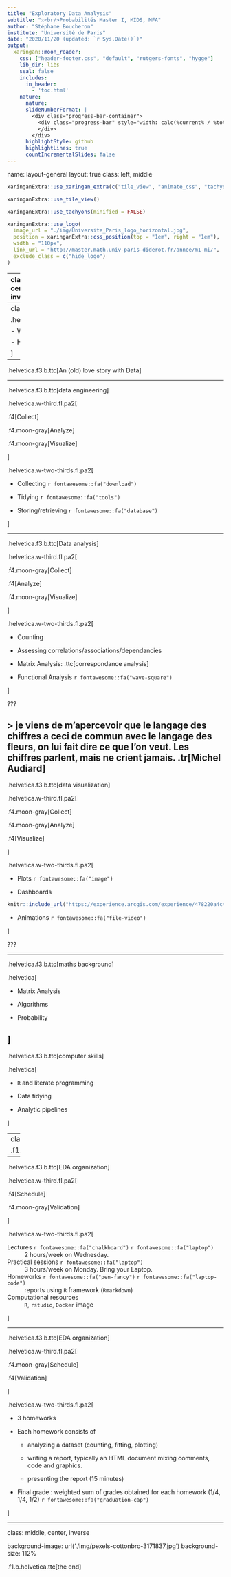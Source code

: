 ```yaml
---
title: "Exploratory Data Analysis"
subtitle: "⚔<br/>Probabilités Master I, MIDS, MFA"
author: "Stéphane Boucheron"
institute: "Université de Paris"
date: "2020/11/20 (updated: `r Sys.Date()`)"
output:
  xaringan::moon_reader:
    css: ["header-footer.css", "default", "rutgers-fonts", "hygge"]
    lib_dir: libs
    seal: false
    includes:
      in_header:
        - 'toc.html'
    nature:
      nature:
      slideNumberFormat: |
        <div class="progress-bar-container">
          <div class="progress-bar" style="width: calc(%current% / %total% * 100%);">
          </div>
        </div>
      highlightStyle: github
      highlightLines: true
      countIncrementalSlides: false
---
```

name: layout-general
layout: true
class: left, middle

<style>
.remark-slide-number {
  position: inherit;
}

.remark-slide-number .progress-bar-container {
  position: absolute;
  bottom: 0;
  height: 4px;
  display: block;
  left: 0;
  right: 0;
}

.remark-slide-number .progress-bar {
  height: 100%;
  background-color: red;
}
</style>


```r
xaringanExtra::use_xaringan_extra(c("tile_view", "animate_css", "tachyons", "logo"))
```


```r
xaringanExtra::use_tile_view()
```

```r
xaringanExtra::use_tachyons(minified = FALSE)
```

```r
xaringanExtra::use_logo(
  image_url = "./img/Universite_Paris_logo_horizontal.jpg",
  position = xaringanExtra::css_position(top = "1em", right = "1em"),
  width = "110px",
  link_url = "http://master.math.univ-paris-diderot.fr/annee/m1-mi/",
  exclude_class = c("hide_logo")
)
```

---
class: middle, center, inverse

.helvetica[

.f1.b[Exploratory Data Analysis]

.f2[ `r Sys.Date()`]

.f3.b.moon-gray[Master I MIDS & MFA]

]

---
class: middle



.helvetica.f3.b[

- Why ?

- How ?

]


---

.helvetica.f3.b.ttc[An (old) love story with Data]



---

.helvetica.f3.b.ttc[data engineering]


.helvetica.w-third.fl.pa2[

.f4[Collect]


.f4.moon-gray[Analyze]


.f4.moon-gray[Visualize]

]

.helvetica.w-two-thirds.fl.pa2[


- Collecting    `r fontawesome::fa("download")`

- Tidying    `r fontawesome::fa("tools")`

- Storing/retrieving  `r fontawesome::fa("database")`

]

---

.helvetica.f3.b.ttc[Data analysis]


.helvetica.w-third.fl.pa2[

.f4.moon-gray[Collect]

.f4[Analyze]

.f4.moon-gray[Visualize]


]

.helvetica.w-two-thirds.fl.pa2[

- Counting

- Assessing correlations/associations/dependancies

- Matrix Analysis: .ttc[correspondance analysis]

- Functional Analysis  `r fontawesome::fa("wave-square")`

]


???

> je viens de m'apercevoir que le langage des chiffres a ceci de commun avec le langage des fleurs, on lui fait dire ce que l'on veut. Les chiffres parlent, mais ne crient jamais.  .tr[Michel Audiard]
---


.helvetica.f3.b.ttc[data visualization]


.helvetica.w-third.fl.pa2[

.f4.moon-gray[Collect]

.f4.moon-gray[Analyze]

.f4[Visualize]

]

.helvetica.w-two-thirds.fl.pa2[

- Plots  `r fontawesome::fa("image")`

- Dashboards

```r
knitr::include_url("https://experience.arcgis.com/experience/478220a4c454480e823b17327b2bf1d4")
```
- Animations  `r fontawesome::fa("file-video")`

]


???

---

.helvetica.f3.b.ttc[maths background]

.helvetica[

- Matrix Analysis

- Algorithms

- Probability

]
---


.helvetica.f3.b.ttc[computer skills]

.helvetica[

- `R`  and literate programming

- Data tidying

- Analytic pipelines

]

---
class: middle, center, inverse


.f1.b.helvetica.ttc[Organization]


---

.helvetica.f3.b.ttc[EDA organization]


.helvetica.w-third.fl.pa2[

.f4[Schedule]

.f4.moon-gray[Validation]



]

.helvetica.w-two-thirds.fl.pa2[

Lectures  `r fontawesome::fa("chalkboard")` `r fontawesome::fa("laptop")`
: 2 hours/week on Wednesday.

Practical sessions  `r fontawesome::fa("laptop")`
: 3 hours/week on Monday. Bring your Laptop.

Homeworks `r fontawesome::fa("pen-fancy")` `r fontawesome::fa("laptop-code")`
: reports using `R` framework (`Rmarkdown`)

Computational resources
: `R`, `rstudio`, `Docker` image

]

---

.helvetica.f3.b.ttc[EDA organization]


.helvetica.w-third.fl.pa2[

.f4.moon-gray[Schedule]

.f4[Validation]



]

.helvetica.w-two-thirds.fl.pa2[

- 3 homeworks

- Each homework consists of

  + analyzing a dataset (counting, fitting, plotting)

  + writing a report, typically an HTML document mixing comments, code and graphics.

  + presenting the report (15 minutes)

- Final grade : weighted sum of grades obtained for each homework (1/4, 1/4, 1/2) `r fontawesome::fa("graduation-cap")`

]

---

class: middle, center, inverse

background-image: url('./img/pexels-cottonbro-3171837.jpg')
background-size: 112%


.f1.b.helvetica.ttc[the end]
